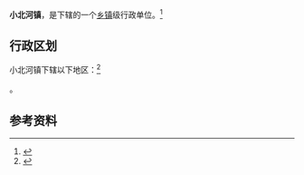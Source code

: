 {{中国乡级行政区|21/10/21/103/000}}

'''小北河镇'''，是{{PRC admin/fullname|21/10/21/103/000|3}}下辖的一个[[乡镇|乡镇]]级行政单位。<ref>{{PRC admin/ref sgc|{{PRC admin/parent|21/10/21/103/000}}}}</ref>

== 行政区划 ==

小北河镇下辖以下地区：<ref>{{PRC admin/ref sgc|21/10/21/103/000}}</ref>

{{PRC admin/children|21/10/21/103/000}}。

== 参考资料 ==

{{reflist}}

{{行政区划小作品}}
{{PRC admin/navcat|21/10/21/103/000}}